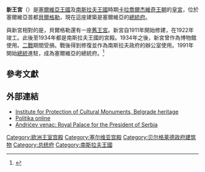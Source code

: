 {{Infobox Historic building
|name=新王宮
|native_name         = Нови двор<br>''Novi dvor''
|native_name_lang    = sr
|image=Novi Dvor (1).JPG
|caption=<small>2011年的新王宮</small>
|map_type=
| pushpin_map = Serbia Belgrade
| pushpin_map_caption = Location within Belgrade
|latitude=
|longitude=
|location_town=[[貝爾格勒|貝爾格勒]]
|location_country={{SER}}
|architect=Stojan Titelbah<br><small>Momir Korunović</small>
|floor_area=
|client=
|engineer=
|start_date=1911年
|completion_date=1922年
|date_demolished=
|cost=
|structural_system=
|style=[[新文藝復興建築|新文藝復興建築]]<br>新巴洛克式建築
|size=
}}
'''新王宮'''（{{lang-sr|Нови Двор}}）是[[塞爾維亞王國|塞爾維亞王國]]及[[南斯拉夫王國|南斯拉夫王國]]時期[[卡拉喬爾杰維奇王朝|卡拉喬爾杰維奇王朝]]的[[皇宮|皇宮]]，位於塞爾維亞首都[[貝爾格勒|貝爾格勒]]，現在這座建築是塞爾維亞的[[總統府|總統府]]。

與新宮相對的是，貝爾格勒還有一座[[舊王宮_(貝爾格萊德)|舊王宮]]。新宮自1911年開始修建，在1922年竣工。此後至1934年都是南斯拉夫王國的宮殿。1934年之後，新宮曾作為博物館使用。[[二戰|二戰]]期間受損。戰後得到修復並作為南斯拉夫政府的辦公室使用。1991年開始[[塞爾維亞總統|總統]]進駐，成為塞爾維亞的總統府。<ref name=razglednica>{{cite news | author = Dejan Aleksić | title = Razglednica koje više nema | trans-title = Postcards that is no more | newspaper = Politika | page = 22 | language = sr | date = 7–8 April 2018 | url = http://www.politika.rs/sr/clanak/401579/Razglednica-koje-vise-nema | accessdate = 2022-04-17 | archive-date = 2018-09-09 | archive-url = https://web.archive.org/web/20180909184922/http://www.politika.rs/sr/clanak/401579/Razglednica-koje-vise-nema }}</ref>

==參考文獻==
{{Reflist|30em}}

==外部連結==
* [http://beogradskonasledje.rs/wp-content/uploads/2014/04/katalozi/zgrada_novog_dvora.pdf Institute for Protection of Cultural Monuments, Belgrade heritage] {{Wayback|url=http://beogradskonasledje.rs/wp-content/uploads/2014/04/katalozi/zgrada_novog_dvora.pdf |date=20160304120002 }}{{sr icon}}
* [http://www.politika.rs/rubrike/Beograd/Prestonica-bogatija-za-sest-spomenika-kulture.lt.html%20%D0%BE%D0%B4%2012.5.201 Politika online]{{sr icon}}
* [http://www.novosti.rs/vesti/naslovna/reportaze/aktuelno.293.html:420213-Andricev-venac-Kraljevski-dvor-za-predsednika-Srbij Andrićev venac: Royal Palace for the President of Serbia] {{Wayback|url=http://www.novosti.rs/vesti/naslovna/reportaze/aktuelno.293.html:420213-Andricev-venac-Kraljevski-dvor-za-predsednika-Srbij |date=20210120174351 }}{{sr icon}}
[[Category:欧洲王室宫殿|Category:欧洲王室宫殿]]
[[Category:塞尔维亚宫殿|Category:塞尔维亚宫殿]]
[[Category:贝尔格莱德政府建筑物|Category:贝尔格莱德政府建筑物]]
[[Category:总统府|Category:总统府]]
[[Category:南斯拉夫王國|Category:南斯拉夫王國]]
